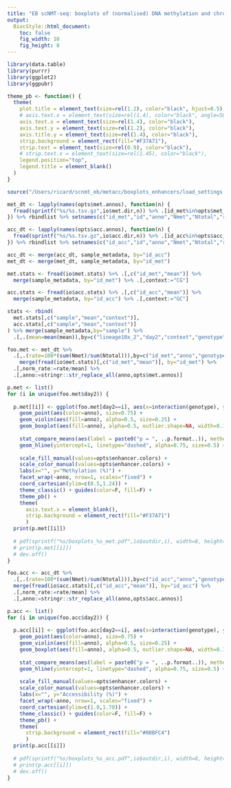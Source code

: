 ```yaml
---
title: "EB scNMT-seq: boxplots of (normalised) DNA methylation and chromatin accessibility in lineage-defining enhancers"
output:
  BiocStyle::html_document: 
    toc: false
    fig_width: 10
    fig_height: 8
---
```


```r
library(data.table)
library(purrr)
library(ggplot2)
library(ggpubr)
```

```r
theme_pb <- function() {
  theme(
    plot.title = element_text(size=rel(1.2), color="black", hjust=0.5),
    # axis.text.x = element_text(size=rel(1.4), color="black", angle=50, vjust=1, hjust=1),
    axis.text.x = element_text(size=rel(1.4), color="black"),
    axis.text.y = element_text(size=rel(1.2), color="black"),
    axis.title.y = element_text(size=rel(1.4), color="black"),
    strip.background = element_rect(fill="#F37A71"),
    strip.text = element_text(size=rel(0.9), color="black"),
    # strip.text.x = element_text(size=rel(1.45), color="black"),
    legend.position="top",
    legend.title = element_blank()
  )
}
```

<!-- Define I/O and options -->
```r
source("/Users/ricard/scnmt_eb/metacc/boxplots_enhancers/load_settings.R")
```

<!-- Load methylation data -->
```r
met_dt <- lapply(names(opts$met.annos), function(n) {
  fread(sprintf("%s/%s.tsv.gz",io$met.dir,n)) %>% .[id_met%in%opts$met_cells]
}) %>% rbindlist %>% setnames(c("id_met","id","anno","Nmet","Ntotal","rate"))
```

<!-- Load accessibility data -->
```r
acc_dt <- lapply(names(opts$acc.annos), function(n) {
  fread(sprintf("%s/%s.tsv.gz",io$acc.dir,n)) %>% .[id_acc%in%opts$acc_cells]
}) %>% rbindlist %>% setnames(c("id_acc","id","anno","Nmet","Ntotal","rate"))
```

<!-- Merge data with metadata -->
```r
acc_dt <- merge(acc_dt, sample_metadata, by="id_acc")
met_dt <- merge(met_dt, sample_metadata, by="id_met")
```

<!-- Load genome-wide global methylation and accessibility rates -->
```r
met.stats <- fread(io$met.stats) %>% .[,c("id_met","mean")] %>%
  merge(sample_metadata, by="id_met") %>% .[,context:="CG"] 

acc.stats <- fread(io$acc.stats) %>% .[,c("id_acc","mean")] %>%
  merge(sample_metadata, by="id_acc") %>% .[,context:="GC"]

stats <- rbind(
  met.stats[,c("sample","mean","context")],
  acc.stats[,c("sample","mean","context")]
) %>% merge(sample_metadata,by="sample") %>%
  .[,.(mean=mean(mean)),by=c("lineage10x_2","day2","context","genotype")]
```

<!-- Methylation Boxplots -->

```r
foo.met <- met_dt %>%
  .[,.(rate=100*(sum(Nmet)/sum(Ntotal))),by=c("id_met","anno","genotype","day2")] %>%
    merge(fread(io$met.stats)[,c("id_met","mean")], by="id_met") %>%
  .[,norm_rate:=rate/mean] %>% 
  .[,anno:=stringr::str_replace_all(anno,opts$met.annos)]
```

```r
p.met <- list()
for (i in unique(foo.met$day2)) {
  
  p.met[[i]] <- ggplot(foo.met[day2==i], aes(x=interaction(genotype), y=norm_rate)) +
    geom_point(aes(color=anno), size=0.75) +
    geom_violin(aes(fill=anno), alpha=0.5, size=0.25) +
    geom_boxplot(aes(fill=anno), alpha=0.5, outlier.shape=NA, width=0.15, size=0.25) +
    
    stat_compare_means(aes(label = paste0("p = ", ..p.format..)), method="t.test", comparisons=list(c("WT","KO"))) +
    geom_hline(yintercept=1, linetype="dashed", alpha=0.75, size=0.5) +
    
    scale_fill_manual(values=opts$enhancer.colors) +
    scale_color_manual(values=opts$enhancer.colors) +
    labs(x="", y="Methylation (%)") +
    facet_wrap(~anno, nrow=1, scales="fixed") +
    coord_cartesian(ylim=c(0.5,1.24)) +
    theme_classic() + guides(color=F, fill=F) +
    theme_pb() +
    theme(
      axis.text.x = element_blank(),
      strip.background = element_rect(fill="#F37A71")
      )
  print(p.met[[i]])
  
  # pdf(sprintf("%s/boxplots_%s_met.pdf",io$outdir,i), width=8, height=5)
  # print(p.met[[i]])
  # dev.off()
}
```

<!-- Acessibility boxplots -->
```r
foo.acc <- acc_dt %>%
  .[,.(rate=100*(sum(Nmet)/sum(Ntotal))),by=c("id_acc","anno","genotype","day2")] %>%
  merge(fread(io$acc.stats)[,c("id_acc","mean")], by="id_acc") %>% 
  .[,norm_rate:=rate/mean] %>% 
  .[,anno:=stringr::str_replace_all(anno,opts$acc.annos)]
```


```r
p.acc <- list()
for (i in unique(foo.acc$day2)) {
  
  p.acc[[i]] <- ggplot(foo.acc[day2==i], aes(x=interaction(genotype), y=norm_rate)) +
    geom_point(aes(color=anno), size=0.75) +
    geom_violin(aes(fill=anno), alpha=0.5, size=0.25) +
    geom_boxplot(aes(fill=anno), alpha=0.5, outlier.shape=NA, width=0.15, size=0.25) +
    
    stat_compare_means(aes(label = paste0("p = ", ..p.format..)), method="t.test", comparisons=list(c("WT","KO"))) +
    geom_hline(yintercept=1, linetype="dashed", alpha=0.75, size=0.5) +
    
    scale_fill_manual(values=opts$enhancer.colors) +
    scale_color_manual(values=opts$enhancer.colors) +
    labs(x="", y="Accessibility (%)") +
    facet_wrap(~anno, nrow=1, scales="fixed") +
    coord_cartesian(ylim=c(1.0,1.78)) +
    theme_classic() + guides(color=F, fill=F) +
    theme_pb() +
    theme(
      strip.background = element_rect(fill="#00BFC4")
      )
  print(p.acc[[i]])
  
  # pdf(sprintf("%s/boxplots_%s_acc.pdf",io$outdir,i), width=8, height=5)
  # print(p.acc[[i]])
  # dev.off()
}
```
